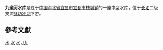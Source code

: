 {{Infobox Reservoir | 
|name                     = 九道河水库
|nickname                 = 
|image                    = 
|image_caption            = 
|map                      = 
|map_caption              = 
|code                     = BFA03000243
|class                    = 中型水库
|location_of_reservoir    = [[湖北省|湖北省]][[宜昌市|宜昌市]][[宜都市|宜都市]]
|location_of_dam          = [[宜都市|宜都市]][[枝城镇|枝城镇]]
|inflow                   = 
|outflow                  = [[九道河|九道河]]
|catchment_area           = 39.1
|reservoir_area           = 
|mean_depth               = 
|maximum_depth            = 
|flood_level              = 
|normal_water_level       = 152.0
|dead_water_level         = 
|water_quality            = 
|island                   = 
|maximum_storage_capacity = 
|normal_storage_capacity  = 1338万
|dead_storage_capacity    = 
|type_of_dam              = 土石组合坝
|elevation_of_dam         = 
|height_of_dam            = 44
|length_of_dam            = 207.7
|width_of_dam             = 
|installed_capacity       = 425KW
|start                    = 1972年10月
|complete                 = 1973年6月
|cost                     = 
|emigrate                 = 
|latd              = 30
|latm              = 11
|lats              = 53.9
|latNS             = N
|longd             = 111
|longm             = 28
|longs             = 17
|longEW            = E
|website           = 
|footnotes         = 参考资料来源：<ref>http://www.ycsl.gov.cn/detail?model=04000000000000000416&documentid=27080.htm</ref>
}}
'''九道河水库'''是位于[[中国|中国]][[湖北省|湖北省]][[宜昌市|宜昌市]][[宜都市|宜都市]][[枝城镇|枝城镇]]的一座中型水库，位于[[长江|长江]]二级支流[[纸坊冲河|纸坊冲河]]下游。



==參考文獻==
<div class="references-small">
<references></references>
</div>

[[Category:宜昌市|水]]
[[Category:宜都市|水]]
[[Category:枝城镇|水]]
[[Category:湖北水库|J九]]